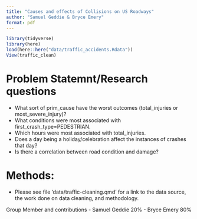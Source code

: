 ```yaml
---
title: "Causes and effects of Collisions on US Roadways"
author: "Samuel Geddie & Bryce Emery"
format: pdf
---
```


```r
library(tidyverse)
library(here)
load(here::here("data/traffic_accidents.Rdata"))
View(traffic_clean)
```

# Problem Statemnt/Research questions

- What sort of prim_cause have the worst outcomes (total_injuries or most_severe_injury)? 
- What conditions were most associated with first_crash_type=PEDESTRIAN.
- Which hours were most associated with  total_injuries.
- Does a day being a holiday/celebration affect the instances of crashes that day?
- Is there a correlation between road condition and damage?

# Methods:
- Please see file 'data/traffic-cleaning.qmd' for a link to the data source, the work done on data cleaning, and methodology.

Group Member and contributions
- Samuel Geddie 20%
- Bryce Emery 80%